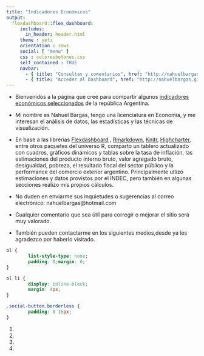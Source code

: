 ```yaml
---
title: "Indicadores Económicos"
output:
  flexdashboard::flex_dashboard:
     includes:
       in_header: header.html
     theme : yeti
     orientation : rows
     social: [ "menu" ] 
     css : coloresbotones.css
     self_contained : TRUE
     navbar:
       - { title: "Consultas y comentarios", href: "http://nahuelbargas.github.io/indeco/index.html", align: right}
       - { title: "Acceder al Dashboard", href: "http://nahuelbargas.github.io/indeco/indeco.html", align: left}
---
```




- Bienvenidos a la página que cree para compartir algunos [indicadores económicos seleccionados]("http://nahuelbargas.github.io/indeco/indeco.html")
de la república Argentina. 

- Mi nombre es Nahuel Bargas, tengo una licenciatura en Economía, y me 
interesan el análisis de datos, las estadísticas y 
las técnicas de visualización.


- En base a las librerías [Flexdashboard]("https://rstudio.github.io/flexdashboard") , [Rmarkdown]("http://rmarkdown.rstudio.com/"), [Knitr]("https://yihui.org/knitr/"), [Highcharter]("http://jkunst.com/highcharter/"),
entre otros paquetes del universo R, 
comparto un tablero actualizado con cuadros, gráficos dinámicos y 
tablas sobre la tasa de inflación, las estimaciones del producto interno bruto,
valor agregado bruto, desigualdad, pobreza, el resultado fiscal del sector público y la performance del comercio exterior 
argentino. 
Principalmente utlizó estimaciones y datos provistos por el INDEC, pero también en 
algunas secciones realizo mis propios cálculos.


- No duden en enviarme sus inquietudes o sugerencias al correo electrónico: nahuelbargas@hotmail.com  

- Cualquier comentario que sea útil para corregir o mejorar el sitio será muy valorado.


- También pueden contactarme en los siguientes medios,desde ya les agradezco por haberlo visitado.


```css

ol { 
        list-style-type: none;
        padding: 0;margin: 0;
}

ol li { 
        display: inline-block;
        margin: 4px;
}

.social-button.borderless {
        padding: 0 16px;
}


```


<ol>
	<li><a class="icon-linkedin social-button borderless" href="https://linkedin.com/in/nahuel-bargas/"></a></li>
    <li><a class="icon-twitter social-button borderless" href="https://twitter.com/Nahuel_Sef"></a></li>
	<li><a class="icon-github social-button borderless" href="https://github.com/NahuelBargas"></a></li>
    <li><a class="icon-telegram social-button borderless" href="https://telegram.me/Nahuel_Sef"></a></li>
</ol>


